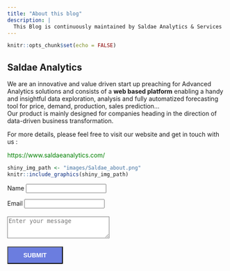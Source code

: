 ```yaml
---
title: "About this blog"
description: |
  This Blog is continuously maintained by Saldae Analytics & Services
---
```


```r
knitr::opts_chunk$set(echo = FALSE)
```

## Saldae Analytics 
We are an innovative and value driven start up preaching for Advanced Analytics solutions and consists of a  **web based platform** enabling a handy and insightful data exploration, analysis and fully automatized forecasting tool for  price, demand, production, sales prediction...<br>
Our product is mainly designed for companies heading in the direction of data-driven business transformation.<br>

For more details, please feel free to visit our website and get in touch with us : <br>

<p style="color:green;">https://www.saldaeanalytics.com/</p>



```r
shiny_img_path <- "images/Saldae_about.png"
knitr::include_graphics(shiny_img_path)

```


<form name="contact" method="POST" data-netlify="true">
  <p>
    <label>Name <input type="text" name="name" /></label>
  </p>
  <p>
    <label>Email <input type="email" name="email" /></label>
  </p>
  <p>
    <textarea style="margin-top: 5px;background-color: #fff; height:50px; width:235px;" type="text" name="message" placeholder="Enter your message" required="required"></textarea>
  </p>
  <p>
    <input type="hidden" name="utf8" value="✓">
     <button style="font-size:14px; background-color:#6b7ddf; color:#fff; font-weight:bold; padding:10px 35px; margin: 5px 0 0 0;" type="submit">SUBMIT</button>
  </p>
</form>


<!-- ## Contributors -->

<!-- ### Farid Azouaou -->

<!-- :::: {style="display: flex;"} -->

<!-- ::: {.column width="25%" data-latex="{0.05\textwidth}"} -->

<!-- ```{r, echo = FALSE,out.width = "80%"} -->
<!-- farid_img_path <- "images/farid_azouaou.jpg" -->
<!-- knitr::include_graphics(farid_img_path) -->

<!-- ``` -->

<!-- ::: -->

<!-- :::  {.column width="70%" data-latex="{0.4\textwidth}"} -->
<!-- - **Senior Data Scientist** : I am Data Passionate, no matter which problematic in front of me, the only condition, there is data to handle. -->

<!-- - Msc Industrial Mathematics  Hamburg University - Germany- -->
<!-- - Msc Applied Mathematics Operations Research - Bejaia University- Algeria -->
<!-- ::: -->
<!-- :::: -->

<!-- ### Assirem Loualia -->

<!-- :::: {style="display: flex;"} -->

<!-- ::: {.column width="25%" data-latex="{0.05\textwidth}"} -->

<!-- ```{r, , class = "blue-outline",out.width = "80%"} -->
<!-- farid_img_path <- "images/assirem_loualia.jpg" -->
<!-- knitr::include_graphics(farid_img_path) -->

<!-- ``` -->

<!-- ::: -->

<!-- :::  {.column width="70%" data-latex="{0.4\textwidth}"} -->
<!-- - **Senior IT Architect** : -->

<!-- - Msc Computer Science  Pierre et Marie Curie University - Paris France- -->
<!-- - Msc Computer Science major: Networks - Bejaia University- Algeria -->
<!-- ::: -->
<!-- :::: -->